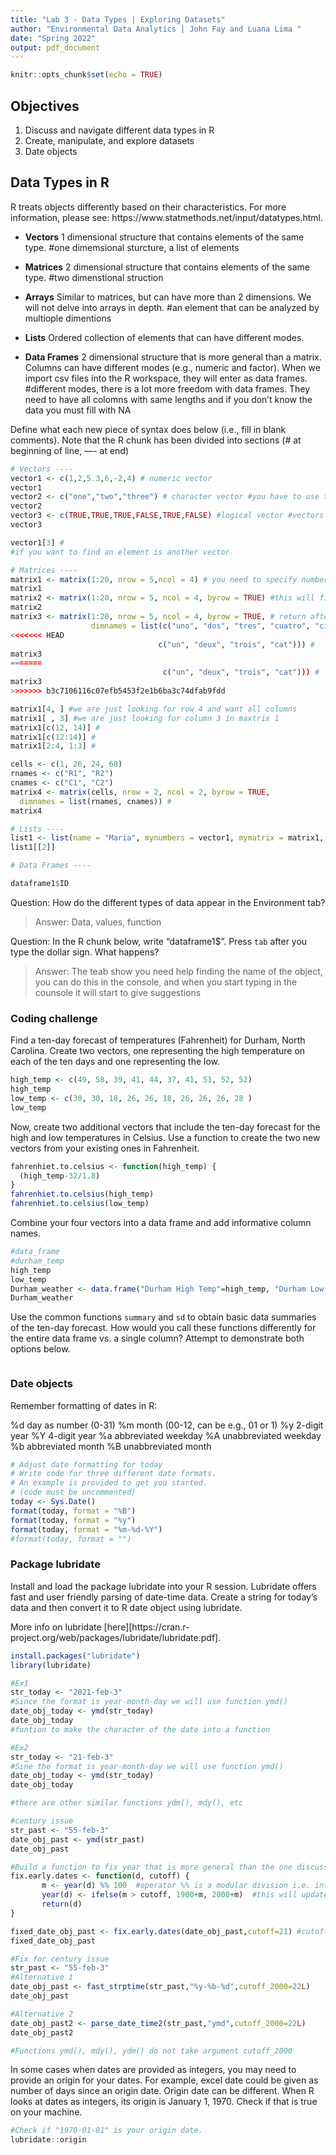 ```yaml
---
title: "Lab 3 - Data Types | Exploring Datasets"
author: "Environmental Data Analytics | John Fay and Luana Lima "
date: "Spring 2022"
output: pdf_document
---
```


```r
knitr::opts_chunk$set(echo = TRUE)
```

## Objectives
1. Discuss and navigate different data types in R
2. Create, manipulate, and explore datasets
3. Date objects

## Data Types in R
R treats objects differently based on their characteristics. For more information, please see: https://www.statmethods.net/input/datatypes.html. 

* **Vectors** 1 dimensional structure that contains elements of the same type.
#one dimemsional sturcture, a list of elements 

* **Matrices** 2 dimensional structure that contains elements of the same type.
#two dimenstional struction 

* **Arrays** Similar to matrices, but can have more than 2 dimensions. We will not delve into arrays in depth.
#an element that can be analyzed by multiople dimentions 

* **Lists** Ordered collection of elements that can have different modes.


* **Data Frames** 2 dimensional structure that is more general than a matrix. Columns can have different modes (e.g., numeric and factor). When we import csv files into the R workspace, they will enter as data frames.
#different modes, there is a lot more freedom with data frames. They need to have all colomns with same lengths and if you don't know the data you must fill with NA 

Define what each new piece of syntax does below (i.e., fill in blank comments). Note that the R chunk has been divided into sections (# at beginning of line, ---- at end)
```r
# Vectors ----
vector1 <- c(1,2,5.3,6,-2,4) # numeric vector
vector1
vector2 <- c("one","two","three") # character vector #you have to use the quotes so that r knows what to name the values 
vector2
vector3 <- c(TRUE,TRUE,TRUE,FALSE,TRUE,FALSE) #logical vector #vectors with true or false, you don't need quotes but they need to be capital 
vector3

vector1[3] # 
#if you want to find an element is another vector

# Matrices ----
matrix1 <- matrix(1:20, nrow = 5,ncol = 4) # you need to specify number of rows and columns, it fills out all of column one first and then moves to the next row
matrix1
matrix2 <- matrix(1:20, nrow = 5, ncol = 4, byrow = TRUE) #this will fill the data by row 
matrix2
matrix3 <- matrix(1:20, nrow = 5, ncol = 4, byrow = TRUE, # return after comma continues the line
                  dimnames = list(c("uno", "dos", "tres", "cuatro", "cinco"), 
<<<<<<< HEAD
                                 c("un", "deux", "trois", "cat"))) #
matrix3 
=======
                                  c("un", "deux", "trois", "cat"))) #
matrix3
>>>>>>> b3c7106116c07efb5453f2e1b6ba3c74dfab9fdd

matrix1[4, ] #we are just looking for row 4 and want all columns 
matrix1[ , 3] #we are just looking for column 3 in maxtrix 1 
matrix1[c(12, 14)] #
matrix1[c(12:14)] #
matrix1[2:4, 1:3] #

cells <- c(1, 26, 24, 68)
rnames <- c("R1", "R2")
cnames <- c("C1", "C2") 
matrix4 <- matrix(cells, nrow = 2, ncol = 2, byrow = TRUE,
  dimnames = list(rnames, cnames)) # 
matrix4

# Lists ---- 
list1 <- list(name = "Maria", mynumbers = vector1, mymatrix = matrix1, age = 5.3); list1
list1[[2]]

# Data Frames ----

dataframe1$ID


```
Question: How do the different types of data appear in the Environment tab?

> Answer: Data, values, function 

Question: In the R chunk below, write "dataframe1$". Press `tab` after you type the dollar sign. What happens?

> Answer: The teab show you need help finding the name of the object, you can do this in the console, and when you start typing in the counsole it will start to give suggestions  




### Coding challenge

Find a ten-day forecast of temperatures (Fahrenheit) for Durham, North Carolina. Create two vectors, one representing the high temperature on each of the ten days and one representing the low.

```r
high_temp <- c(49, 58, 39, 41, 44, 37, 41, 51, 52, 52)
high_temp
low_temp <- c(30, 30, 18, 26, 26, 18, 26, 26, 26, 28 )
low_temp

```

Now, create two additional vectors that include the ten-day forecast for the high and low temperatures in Celsius. Use a function to create the two new vectors from your existing ones in Fahrenheit.

```r
fahrenhiet.to.celsius <- function(high_temp) {
  (high_temp-32/1.8)
}
fahrenhiet.to.celsius(high_temp)
fahrenhiet.to.celsius(low_temp)

```

Combine your four vectors into a data frame and add informative column names.

```r
#data_frame
#durham_temp 
high_temp
low_temp
Durham_weather <- data.frame("Durham High Temp"=high_temp, "Durham Low Temp"=low_temp)
Durham_weather
```

Use the common functions `summary` and `sd` to obtain basic data summaries of the ten-day forecast. How would you call these functions differently for the entire data frame vs. a single column? Attempt to demonstrate both options below.

```r

```

### Date objects

Remember formatting of dates in R: 

%d  day as number (0-31)
%m  month (00-12, can be e.g., 01 or 1)
%y  2-digit year
%Y  4-digit year
%a  abbreviated weekday
%A  unabbreviated weekday
%b  abbreviated month
%B  unabbreviated month

```r
# Adjust date formatting for today
# Write code for three different date formats. 
# An example is provided to get you started.
# (code must be uncommented)
today <- Sys.Date()
format(today, format = "%B")
format(today, format = "%y")
format(today, format = "%m-%d-%Y")
#format(today, format = "")

```


### Package lubridate

Install and load the package lubridate into your R session. Lubridate offers fast and user friendly parsing of date-time data. Create a string for today's data and then convert it to R date object using lubridate.

More info on lubridate [here][https://cran.r-project.org/web/packages/lubridate/lubridate.pdf].

```r
install.packages("lubridate")
library(lubridate)

#Ex1
str_today <- "2021-feb-3"
#Since the format is year-month-day we will use function ymd()
date_obj_today <- ymd(str_today)
date_obj_today
#funtion to make the character of the date into a function

#Ex2
str_today <- "21-feb-3"
#Sine the format is year-month-day we will use function ymd()
date_obj_today <- ymd(str_today)
date_obj_today

#there are other similar functions ydm(), mdy(), etc
```

```r
#century issue
str_past <- "55-feb-3"
date_obj_past <- ymd(str_past)
date_obj_past

#Build a function to fix year that is more general than the one discussed in the lesson
fix.early.dates <- function(d, cutoff) {
       m <- year(d) %% 100  #operator %% is a modular division i.e. integer-divide year(d) by 100 and returns the remainder 
       year(d) <- ifelse(m > cutoff, 1900+m, 2000+m)  #this will update year(d), year() is a function that returns the year for a data object
       return(d)
}

fixed_date_obj_past <- fix.early.dates(date_obj_past,cutoff=21) #cutoff could be the current year to be more general or any other depending on data set 
fixed_date_obj_past
```

```r
#Fix for century issue
str_past <- "55-feb-3"
#Alternative 1
date_obj_past <- fast_strptime(str_past,"%y-%b-%d",cutoff_2000=22L)
date_obj_past

#Alternative 2
date_obj_past2 <- parse_date_time2(str_past,"ymd",cutoff_2000=22L)
date_obj_past2

#Functions ymd(), mdy(), ydm() do not take argument cutoff_2000
```

In some cases when dates are provided as integers, you may need to provide an origin for your dates. For example, excel date could be given as number of days since an origin date. Origin date can be different. When R looks at dates as integers, its origin is January 1, 1970. Check if that is true on your machine. 

```r
#Check if "1970-01-01" is your origin date.
lubridate::origin

```